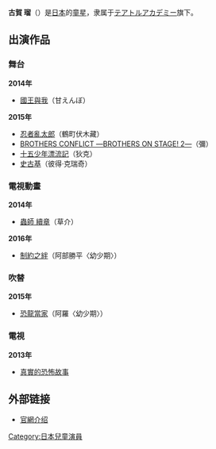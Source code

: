 {{BLP unsourced|time=2020-12-12T02:10:52+00:00}}
{{藝人
| 類型= 童星
| 本名 = 古賀 瑠
| 圖片 = 
| 圖片簡介 =
| 外文名 = こがるいと
| 外文=日文
| 英文名 =  
| 綽號 =
| 出生日期 = {{birth date and age|2004|7|29}}
| 出生地點 = 日本
| 國籍 = {{JPN}}
| 職業 = [[演員|演員]]
| 教育程度 =
| 活躍年代 = 2014年至今
| 經紀公司 = [[テアトルアカデミー|テアトルアカデミー]]
| 代表作 = 
| 出道作 =
| 網站 =
}}

'''古賀 瑠'''（{{bd|2004年|7月29日}}）是[[日本|日本]]的[[童星|童星]]，隶属于[[テアトルアカデミー|テアトルアカデミー]]旗下。

== 出演作品 ==
=== 舞台 ===
'''2014年'''
* [[國王與我|國王與我]]（甘えんぼ）
'''2015年'''
* [[忍者亂太郎|忍者亂太郎]]（鶴町伏木藏）
* [[兄弟戰爭|BROTHERS CONFLICT ―BROTHERS ON STAGE! 2―]]（彌）
* [[十五少年漂流記|十五少年漂流記]]（狄克）
* [[小氣財神|史古基]]（彼得·克瑞奇）

=== 電視動畫 ===
'''2014年'''
* [[蟲師|蟲師 續章]]（草介）
'''2016年'''
* [[制約之絆|制約之絆]]（阿部勝平〈幼少期〉）

=== 吹替 ===
'''2015年'''
* [[恐龍當家|恐龍當家]]（阿羅〈幼少期〉）

=== 電視 ===
'''2013年'''
* [[真實的恐怖故事|真實的恐怖故事]]

== 外部链接 ==
*[https://web.archive.org/web/20160410033646/http://www.theatre.co.jp/talent/14924.html 官網介绍]

{{DEFAULTSORT:koga ruito}}
[[Category:日本兒童演員|Category:日本兒童演員]]